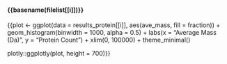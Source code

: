 #### {{basename(filelist[[i]])}}\n\n

  {{plot <-
    ggplot(data = results_protein[[i]], aes(ave_mass, fill = fraction)) +
    geom_histogram(binwidth = 1000, alpha = 0.5) +
    labs(x = "Average Mass (Da)",
         y = "Protein Count") +
         xlim(0, 100000) +
    theme_minimal()
  
  plotly::ggplotly(plot, height = 700)}}
                     
\n\n